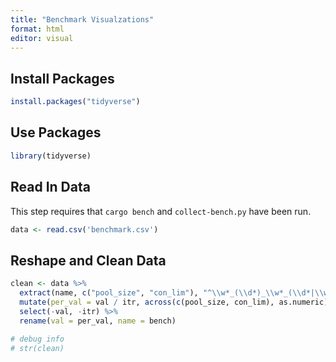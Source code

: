 ```yaml
---
title: "Benchmark Visualzations"
format: html
editor: visual
---
```


## Install Packages

```r
install.packages("tidyverse")
```

## Use Packages

```r
library(tidyverse)
```

## Read In Data

This step requires that `cargo bench` and `collect-bench.py` have been run.

```r
data <- read.csv('benchmark.csv')
```

## Reshape and Clean Data

```r
clean <- data %>%
  extract(name, c("pool_size", "con_lim"), "^\\w*_(\\d*)_\\w*_(\\d*|\\w*)") %>%
  mutate(per_val = val / itr, across(c(pool_size, con_lim), as.numeric)) %>%
  select(-val, -itr) %>%
  rename(val = per_val, name = bench)

# debug info
# str(clean)
```